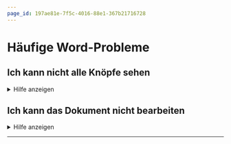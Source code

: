```yaml
---
page_id: 197ae81e-7f5c-4016-88e1-367b21716728
---
```


# Häufige Word-Probleme

## Ich kann nicht alle Knöpfe sehen

<details>
  <summary>Hilfe anzeigen</summary>
  :::::Tabs{groupId="os"}
  ::::Tab[Windows]{value="win"}
  ![](img/condensed-win.png)
  Vermutlich liegt es daran, dass das Word-Fenster nicht breit genug ist. Ziehen Sie das Word-Fenster breiter, bis Sie alle Knöpfe sehen können.
  ::::

::::Tab[macOS]{value="macos"} ![](img/condensed-macos.png) Vermutlich liegt es daran, dass das Word-Fenster nicht breit genug ist. Ziehen Sie das Word-Fenster breiter, bis Sie alle Knöpfe sehen können. :::: :::::

</details>

## Ich kann das Dokument nicht bearbeiten

<details>
  <summary>Hilfe anzeigen</summary>
  :::::Tabs{groupId="os"}
  ::::Tab[Windows]{value="win"}
  Möglicherweise können Sie das Dokument nicht bearbeiten, weil es schreibgeschützt ist.

![](img/protected-win.png)

Speichern Sie es als Kopie ab und arbeiten Sie anschliessend mit dieser Kopie weiter.

:::danger[Speicherort] Speichern Sie das Dokument an einem Ort ab, an den Sie es wieder finden! :::

Gehen Sie folgendermassen vor:

![--width="60%"](img/datei-win.png)

![--width="60%"](img/speichern-unter-win.png) ::::

::::Tab[macOS]{value="macos"} Möglicherweise können Sie das Dokument nicht bearbeiten, weil es schreibgeschützt ist.

![](img/protected-macos.png)

Speichern Sie es als Kopie ab und arbeiten Sie anschliessend mit dieser Kopie weiter.

:::danger[Speicherort] Speichern Sie das Dokument an einem Ort ab, an den Sie es wieder finden! :::

Am besten klicken Sie dazu gleich dort auf "Duplizieren":

![](img/duplicate-macos.png)

Sollte diese Option nicht verfügbar sein, dann gehen Sie folgendermassen vor:

![--width="60%"](img/speichern-unter-macos.png) :::: :::::

</details>

---
